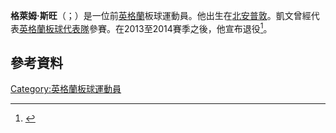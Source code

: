 '''格萊姆·斯旺'''（{{lang-en|Graeme Swann}}；{{bd|1979年|3月24日}}）是一位前[[英格蘭|英格蘭]]板球運動員。他出生在[[北安普敦|北安普敦]]。凱文曾經代表[[英格蘭板球代表隊|英格蘭板球代表隊]]參賽。在2013至2014賽季之後，他宣布退役<ref>{{cite news|url=http://www.telegraph.co.uk/sport/cricket/international/theashes/10533225/Ashes-2013-14-England-bowler-Graeme-Swann-announces-he-is-to-retire-from-international-cricket.html|title=Ashes 2013–14: England bowler Graeme Swann announces he is to retire from international cricket|work=The Daily Telegraph|accessdate=22 December 2013|date=21 December 2013|archive-date=2015-07-22|archive-url=https://web.archive.org/web/20150722083144/http://www.telegraph.co.uk/sport/cricket/international/theashes/10533225/Ashes-2013-14-England-bowler-Graeme-Swann-announces-he-is-to-retire-from-international-cricket.html|dead-url=no}}</ref>。

==參考資料==
{{Reflist}}

{{DEFAULTSORT:Swann, Graeme}}
[[Category:英格蘭板球運動員|Category:英格蘭板球運動員]]

{{Sport-bio-stub}}